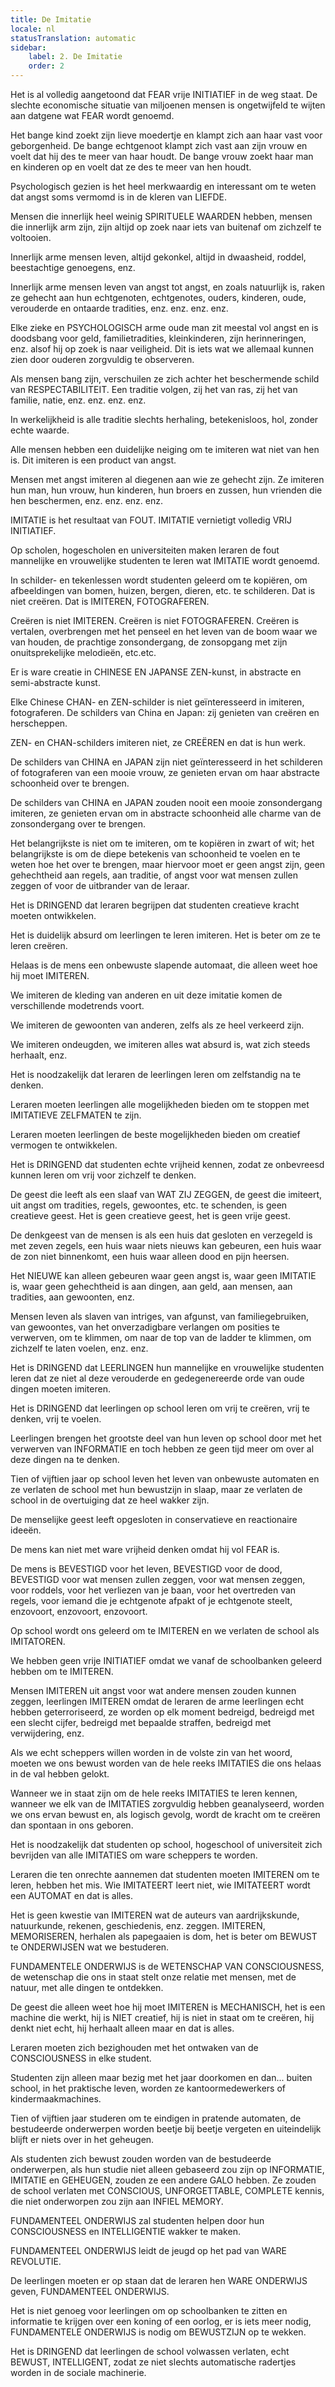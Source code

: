 ```yaml
---
title: De Imitatie
locale: nl
statusTranslation: automatic
sidebar:
    label: 2. De Imitatie
    order: 2
---
```

Het is al volledig aangetoond dat FEAR vrije INITIATIEF in de weg staat. De slechte economische situatie van miljoenen mensen is ongetwijfeld te wijten aan datgene wat FEAR wordt genoemd.

Het bange kind zoekt zijn lieve moedertje en klampt zich aan haar vast voor geborgenheid. De bange echtgenoot klampt zich vast aan zijn vrouw en voelt dat hij des te meer van haar houdt. De bange vrouw zoekt haar man en kinderen op en voelt dat ze des te meer van hen houdt.

Psychologisch gezien is het heel merkwaardig en interessant om te weten dat angst soms vermomd is in de kleren van LIEFDE.

Mensen die innerlijk heel weinig SPIRITUELE WAARDEN hebben, mensen die innerlijk arm zijn, zijn altijd op zoek naar iets van buitenaf om zichzelf te voltooien.

Innerlijk arme mensen leven, altijd gekonkel, altijd in dwaasheid, roddel, beestachtige genoegens, enz.

Innerlijk arme mensen leven van angst tot angst, en zoals natuurlijk is, raken ze gehecht aan hun echtgenoten, echtgenotes, ouders, kinderen, oude, verouderde en ontaarde tradities, enz. enz. enz. enz.

Elke zieke en PSYCHOLOGISCH arme oude man zit meestal vol angst en is doodsbang voor geld, familietradities, kleinkinderen, zijn herinneringen, enz. alsof hij op zoek is naar veiligheid. Dit is iets wat we allemaal kunnen zien door ouderen zorgvuldig te observeren.

Als mensen bang zijn, verschuilen ze zich achter het beschermende schild van RESPECTABILITEIT. Een traditie volgen, zij het van ras, zij het van familie, natie, enz. enz. enz. enz.

In werkelijkheid is alle traditie slechts herhaling, betekenisloos, hol, zonder echte waarde.

Alle mensen hebben een duidelijke neiging om te imiteren wat niet van hen is. Dit imiteren is een product van angst.

Mensen met angst imiteren al diegenen aan wie ze gehecht zijn. Ze imiteren hun man, hun vrouw, hun kinderen, hun broers en zussen, hun vrienden die hen beschermen, enz. enz. enz. enz.

IMITATIE is het resultaat van FOUT. IMITATIE vernietigt volledig VRIJ INITIATIEF.

Op scholen, hogescholen en universiteiten maken leraren de fout mannelijke en vrouwelijke studenten te leren wat IMITATIE wordt genoemd.

In schilder- en tekenlessen wordt studenten geleerd om te kopiëren, om afbeeldingen van bomen, huizen, bergen, dieren, etc. te schilderen. Dat is niet creëren. Dat is IMITEREN, FOTOGRAFEREN.

Creëren is niet IMITEREN. Creëren is niet FOTOGRAFEREN. Creëren is vertalen, overbrengen met het penseel en het leven van de boom waar we van houden, de prachtige zonsondergang, de zonsopgang met zijn onuitsprekelijke melodieën, etc.etc.

Er is ware creatie in CHINESE EN JAPANSE ZEN-kunst, in abstracte en semi-abstracte kunst.

Elke Chinese CHAN- en ZEN-schilder is niet geïnteresseerd in imiteren, fotograferen. De schilders van China en Japan: zij genieten van creëren en herscheppen.

ZEN- en CHAN-schilders imiteren niet, ze CREËREN en dat is hun werk.

De schilders van CHINA en JAPAN zijn niet geïnteresseerd in het schilderen of fotograferen van een mooie vrouw, ze genieten ervan om haar abstracte schoonheid over te brengen.

De schilders van CHINA en JAPAN zouden nooit een mooie zonsondergang imiteren, ze genieten ervan om in abstracte schoonheid alle charme van de zonsondergang over te brengen.

Het belangrijkste is niet om te imiteren, om te kopiëren in zwart of wit; het belangrijkste is om de diepe betekenis van schoonheid te voelen en te weten hoe het over te brengen, maar hiervoor moet er geen angst zijn, geen gehechtheid aan regels, aan traditie, of angst voor wat mensen zullen zeggen of voor de uitbrander van de leraar.

Het is DRINGEND dat leraren begrijpen dat studenten creatieve kracht moeten ontwikkelen.

Het is duidelijk absurd om leerlingen te leren imiteren. Het is beter om ze te leren creëren.

Helaas is de mens een onbewuste slapende automaat, die alleen weet hoe hij moet IMITEREN.

We imiteren de kleding van anderen en uit deze imitatie komen de verschillende modetrends voort.

We imiteren de gewoonten van anderen, zelfs als ze heel verkeerd zijn.

We imiteren ondeugden, we imiteren alles wat absurd is, wat zich steeds herhaalt, enz.

Het is noodzakelijk dat leraren de leerlingen leren om zelfstandig na te denken.

Leraren moeten leerlingen alle mogelijkheden bieden om te stoppen met IMITATIEVE ZELFMATEN te zijn.

Leraren moeten leerlingen de beste mogelijkheden bieden om creatief vermogen te ontwikkelen.

Het is DRINGEND dat studenten echte vrijheid kennen, zodat ze onbevreesd kunnen leren om vrij voor zichzelf te denken.

De geest die leeft als een slaaf van WAT ZIJ ZEGGEN, de geest die imiteert, uit angst om tradities, regels, gewoontes, etc. te schenden, is geen creatieve geest. Het is geen creatieve geest, het is geen vrije geest.

De denkgeest van de mensen is als een huis dat gesloten en verzegeld is met zeven zegels, een huis waar niets nieuws kan gebeuren, een huis waar de zon niet binnenkomt, een huis waar alleen dood en pijn heersen.

Het NIEUWE kan alleen gebeuren waar geen angst is, waar geen IMITATIE is, waar geen gehechtheid is aan dingen, aan geld, aan mensen, aan tradities, aan gewoonten, enz.

Mensen leven als slaven van intriges, van afgunst, van familiegebruiken, van gewoontes, van het onverzadigbare verlangen om posities te verwerven, om te klimmen, om naar de top van de ladder te klimmen, om zichzelf te laten voelen, enz. enz.

Het is DRINGEND dat LEERLINGEN hun mannelijke en vrouwelijke studenten leren dat ze niet al deze verouderde en gedegenereerde orde van oude dingen moeten imiteren.

Het is DRINGEND dat leerlingen op school leren om vrij te creëren, vrij te denken, vrij te voelen.

Leerlingen brengen het grootste deel van hun leven op school door met het verwerven van INFORMATIE en toch hebben ze geen tijd meer om over al deze dingen na te denken.

Tien of vijftien jaar op school leven het leven van onbewuste automaten en ze verlaten de school met hun bewustzijn in slaap, maar ze verlaten de school in de overtuiging dat ze heel wakker zijn.

De menselijke geest leeft opgesloten in conservatieve en reactionaire ideeën.

De mens kan niet met ware vrijheid denken omdat hij vol FEAR is.

De mens is BEVESTIGD voor het leven, BEVESTIGD voor de dood, BEVESTIGD voor wat mensen zullen zeggen, voor wat mensen zeggen, voor roddels, voor het verliezen van je baan, voor het overtreden van regels, voor iemand die je echtgenote afpakt of je echtgenote steelt, enzovoort, enzovoort, enzovoort.

Op school wordt ons geleerd om te IMITEREN en we verlaten de school als IMITATOREN.

We hebben geen vrije INITIATIEF omdat we vanaf de schoolbanken geleerd hebben om te IMITEREN.

Mensen IMITEREN uit angst voor wat andere mensen zouden kunnen zeggen, leerlingen IMITEREN omdat de leraren de arme leerlingen echt hebben geterroriseerd, ze worden op elk moment bedreigd, bedreigd met een slecht cijfer, bedreigd met bepaalde straffen, bedreigd met verwijdering, enz.

Als we echt scheppers willen worden in de volste zin van het woord, moeten we ons bewust worden van de hele reeks IMITATIES die ons helaas in de val hebben gelokt.

Wanneer we in staat zijn om de hele reeks IMITATIES te leren kennen, wanneer we elk van de IMITATIES zorgvuldig hebben geanalyseerd, worden we ons ervan bewust en, als logisch gevolg, wordt de kracht om te creëren dan spontaan in ons geboren.

Het is noodzakelijk dat studenten op school, hogeschool of universiteit zich bevrijden van alle IMITATIES om ware scheppers te worden.

Leraren die ten onrechte aannemen dat studenten moeten IMITEREN om te leren, hebben het mis. Wie IMITATEERT leert niet, wie IMITATEERT wordt een AUTOMAT en dat is alles.

Het is geen kwestie van IMITEREN wat de auteurs van aardrijkskunde, natuurkunde, rekenen, geschiedenis, enz. zeggen. IMITEREN, MEMORISEREN, herhalen als papegaaien is dom, het is beter om BEWUST te ONDERWIJSEN wat we bestuderen.

FUNDAMENTELE ONDERWIJS is de WETENSCHAP VAN CONSCIOUSNESS, de wetenschap die ons in staat stelt onze relatie met mensen, met de natuur, met alle dingen te ontdekken.

De geest die alleen weet hoe hij moet IMITEREN is MECHANISCH, het is een machine die werkt, hij is NIET creatief, hij is niet in staat om te creëren, hij denkt niet echt, hij herhaalt alleen maar en dat is alles.

Leraren moeten zich bezighouden met het ontwaken van de CONSCIOUSNESS in elke student.

Studenten zijn alleen maar bezig met het jaar doorkomen en dan... buiten school, in het praktische leven, worden ze kantoormedewerkers of kindermaakmachines.

Tien of vijftien jaar studeren om te eindigen in pratende automaten, de bestudeerde onderwerpen worden beetje bij beetje vergeten en uiteindelijk blijft er niets over in het geheugen.

Als studenten zich bewust zouden worden van de bestudeerde onderwerpen, als hun studie niet alleen gebaseerd zou zijn op INFORMATIE, IMITATIE en GEHEUGEN, zouden ze een andere GALO hebben. Ze zouden de school verlaten met CONSCIOUS, UNFORGETTABLE, COMPLETE kennis, die niet onderworpen zou zijn aan INFIEL MEMORY.

FUNDAMENTEEL ONDERWIJS zal studenten helpen door hun CONSCIOUSNESS en INTELLIGENTIE wakker te maken.

FUNDAMENTEEL ONDERWIJS leidt de jeugd op het pad van WARE REVOLUTIE.

De leerlingen moeten er op staan dat de leraren hen WARE ONDERWIJS geven, FUNDAMENTEEL ONDERWIJS.

Het is niet genoeg voor leerlingen om op schoolbanken te zitten en informatie te krijgen over een koning of een oorlog, er is iets meer nodig, FUNDAMENTELE ONDERWIJS is nodig om BEWUSTZIJN op te wekken.

Het is DRINGEND dat leerlingen de school volwassen verlaten, echt BEWUST, INTELLIGENT, zodat ze niet slechts automatische radertjes worden in de sociale machinerie.
